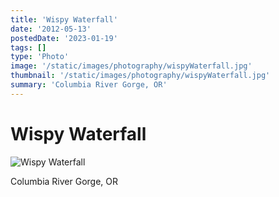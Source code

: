 ```yaml
---
title: 'Wispy Waterfall'
date: '2012-05-13'
postedDate: '2023-01-19'
tags: []
type: 'Photo'
image: '/static/images/photography/wispyWaterfall.jpg'
thumbnail: '/static/images/photography/wispyWaterfall.jpg'
summary: 'Columbia River Gorge, OR'
---
```


# Wispy Waterfall

![Wispy Waterfall](/static/images/photography/wispyWaterfall.jpg)

Columbia River Gorge, OR